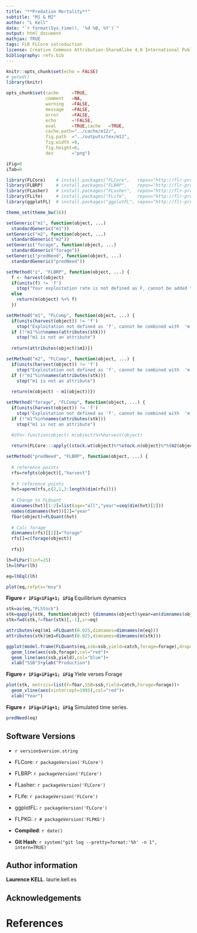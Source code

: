 ```yaml
---
title: "**Predation Mortality**"
subtitle: "M1 & M2"
author: "L Kell"
date: "`r format(Sys.time(), '%d %B, %Y')`"
output: html_document
mathjax: TRUE
tags: FLR FLCore introduction
license: Creative Commons Attribution-ShareAlike 4.0 International Public License
bibliography: refs.bib
---
```



```r
knitr::opts_chunk$set(echo = FALSE)
# getwd()
library(knitr)

opts_chunk$set(cache     =TRUE, 
               comment   =NA, 
               warning   =FALSE, 
               message   =FALSE, 
               error     =FALSE, 
               echo      =!FALSE, 
               eval      =TRUE,cache   =TRUE,
               cache.path="../cache/m12/",
               fig.path  ="../outputs/tex/m12",
               fig.width =8,
               fig.height=6,
               dev       ="png")

iFig=0
iTab=0
```

```r
library(FLCore)    # install.packages("FLCore",   repos="http://flr-project.org/R")
library(FLBRP)     # install.packages("FLBRP",    repos="http://flr-project.org/R")
library(FLasher)   # install.packages("FLasher",  repos="http://flr-project.org/R")
library(FLife)     # install.packages("FLife",    repos="http://flr-project.org/R")
library(ggplotFL)  # install.packages("ggplotFL", repos="http://flr-project.org/R")

theme_set(theme_bw(16))
```

```r
setGeneric("m1", function(object, ...)
  standardGeneric("m1"))
setGeneric("m2", function(object, ...)
  standardGeneric("m2"))
setGeneric("forage", function(object, ...)
  standardGeneric("forage"))
setGeneric("predNeed", function(object, ...)
  standardGeneric("predNeed"))

setMethod("z", "FLBRP", function(object, ...) {
  f <- harvest(object)
  if(units(f) != 'f')
    stop("Your exploitation rate is not defined as F, cannot be added to M")
  else 
    return(m(object) %+% f)
  })

setMethod("m1", "FLComp", function(object, ...) {
  if(units(harvest(object)) != 'f') 
    stop("Exploitation not defined as 'f', cannot be combined with  'm'")
  if (!"m1"%in%names(attributes(stk)))
    stop("m1 is not an attribute")
 
  return(attributes(object)$m1)})

setMethod("m2", "FLComp", function(object, ...) {
  if(units(harvest(object)) != 'f') 
    stop("Exploitation not defined as 'f', cannot be combined with  'm'")
  if (!"m1"%in%names(attributes(stk)))
    stop("m1 is not an attribute")
  
  return(m(object) - m1(object))})

setMethod("forage", "FLComp", function(object, ...) {
  if(units(harvest(object)) != 'f') 
    stop("Exploitation not defined as 'f', cannot be combined with  'm'")
  if (!"m1"%in%names(attributes(stk)))
    stop("m1 is not an attribute")

  #zFn<-function(object) m(object)%+%harvest(object)
  
  return(FLCore:::apply((stock.wt(object)%*%stock.n(object)%*%(m2(object))%/%(z(object))%*%(1-exp(-z(object))))[-1],c(2,6),sum))})

setMethod("predNeed", "FLBRP", function(object, ...) {
  
  # reference points
  rfs=refpts(object)[,"harvest"]
  
  # F reference points
  hvt=aperm(rfs,c(2,1,3:length(dim(rfs))))
  
  # Change to FLQuant  
  dimnames(hvt)[1:2]=list(age="all","year"=seq(dim(hvt)[2]))
  names(dimnames(hvt))[2]="year"
  fbar(object)=FLQuant(hvt)
    
  # Calc forage
  dimnames(rfs)[[2]]="forage"
  rfs[]=c(forage(object))
    
  rfs})
```


```r
lh=FLPar(linf=25)
lh=lhPar(lh)
```

```r
eq=lhEql(lh)

plot(eq,refpts="msy")
```

**Figure `r iFig=iFig+1; iFig`** Equilibrium dynamics 

```r
stk=as(eq,"FLStock")
stk=qapply(stk, function(object) {dimnames(object)$year=an(dimnames(object)$year)+1960; object})
stk=fwd(stk,f=fbar(stk)[,-1],sr=eq)

attributes(eq)$m1 =FLQuant(0.025,dimnames=dimnames(m(eq)))
attributes(stk)$m1=FLQuant(0.025,dimnames=dimnames(m(stk)))
```

```r
ggplot(model.frame(FLQuants(eq,ssb=ssb,yield=catch,forage=forage),drop=T))+
  geom_line(aes(ssb,forage),col="red")+
  geom_line(aes(ssb,yield),col="blue")+
  xlab("SSB")+ylab("Production")
```

**Figure `r iFig=iFig+1; iFig`** Yiele verses Forage

```r
plot(stk, metrics=list(F=fbar,SSB=ssb,Yield=catch,Forage=forage))+
  geom_vline(aes(xintercept=1995),col="red")+
  xlab("Year")
```

**Figure `r iFig=iFig+1; iFig`** Simulated time series.

```r
predNeed(eq)
```

## Software Versions

* `r version$version.string`
* FLCore:    `r packageVersion('FLCore')`
* FLBRP:     `r packageVersion('FLCore')`
* FLasher:   `r packageVersion('FLCore')`
* FLife:   `r packageVersion('FLCore')`
* ggplotFL:  `r packageVersion('FLCore')`

* FLPKG: `r # packageVersion('FLPKG')`

* **Compiled**: `r date()`
* **Git Hash**: `r system("git log --pretty=format:'%h' -n 1", intern=TRUE)`

## Author information

**Laurence KELL**. laurie.kell.es


## Acknowledgements


# References {#References}
